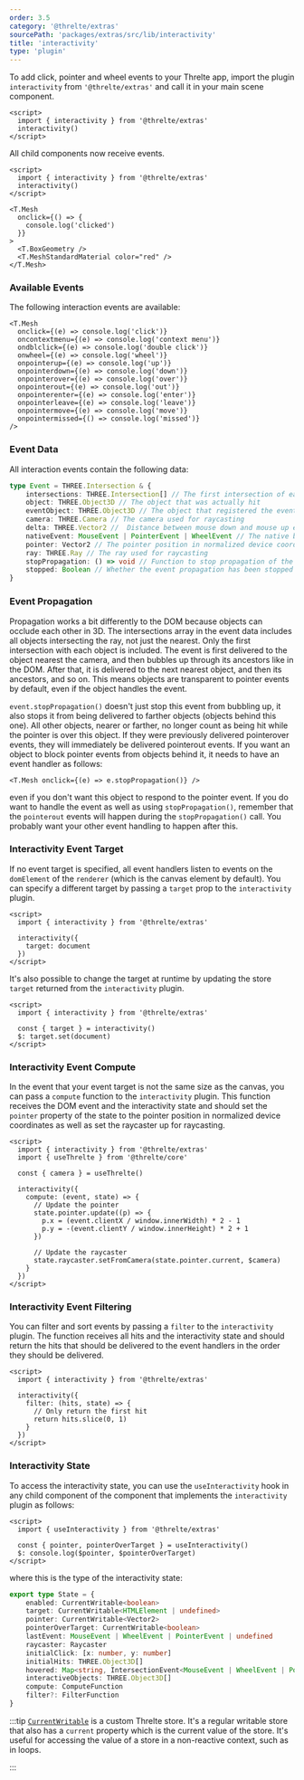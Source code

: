 ```yaml
---
order: 3.5
category: '@threlte/extras'
sourcePath: 'packages/extras/src/lib/interactivity'
title: 'interactivity'
type: 'plugin'
---
```


To add click, pointer and wheel events to your Threlte app, import the plugin `interactivity` from
`'@threlte/extras'` and call it in your main scene component.

```svelte title="Scene.svelte" {2,3}+
<script>
  import { interactivity } from '@threlte/extras'
  interactivity()
</script>
```

All child components now receive events.

```svelte title="Scene.svelte" {7-9}+
<script>
  import { interactivity } from '@threlte/extras'
  interactivity()
</script>

<T.Mesh
  onclick={() => {
    console.log('clicked')
  }}
>
  <T.BoxGeometry />
  <T.MeshStandardMaterial color="red" />
</T.Mesh>
```

### Available Events

The following interaction events are available:

```svelte
<T.Mesh
  onclick={(e) => console.log('click')}
  oncontextmenu={(e) => console.log('context menu')}
  ondblclick={(e) => console.log('double click')}
  onwheel={(e) => console.log('wheel')}
  onpointerup={(e) => console.log('up')}
  onpointerdown={(e) => console.log('down')}
  onpointerover={(e) => console.log('over')}
  onpointerout={(e) => console.log('out')}
  onpointerenter={(e) => console.log('enter')}
  onpointerleave={(e) => console.log('leave')}
  onpointermove={(e) => console.log('move')}
  onpointermissed={() => console.log('missed')}
/>
```

### Event Data

All interaction events contain the following data:

```ts
type Event = THREE.Intersection & {
	intersections: THREE.Intersection[] // The first intersection of each intersected object
	object: THREE.Object3D // The object that was actually hit
	eventObject: THREE.Object3D // The object that registered the event
	camera: THREE.Camera // The camera used for raycasting
	delta: THREE.Vector2 //  Distance between mouse down and mouse up event in pixels
	nativeEvent: MouseEvent | PointerEvent | WheelEvent // The native browser event
	pointer: Vector2 // The pointer position in normalized device coordinates
	ray: THREE.Ray // The ray used for raycasting
	stopPropagation: () => void // Function to stop propagation of the event
	stopped: Boolean // Whether the event propagation has been stopped
}
```

### Event Propagation

Propagation works a bit differently to the DOM because objects can occlude each other in 3D.
The intersections array in the event data includes all objects intersecting the ray, not just the
nearest. Only the first intersection with each object is included. The event is first delivered
to the object nearest the camera, and then bubbles up through its ancestors like in the DOM.
After that, it is delivered to the next nearest object, and then its ancestors, and so on.
This means objects are transparent to pointer events by default, even if the object handles
the event.

`event.stopPropagation()` doesn't just stop this event from bubbling up, it also stops it from
being delivered to farther objects (objects behind this one). All other objects, nearer or farther,
no longer count as being hit while the pointer is over this object. If they were previously
delivered pointerover events, they will immediately be delivered pointerout events. If you want
an object to block pointer events from objects behind it, it needs to have an event handler as follows:

```svelte
<T.Mesh onclick={(e) => e.stopPropagation()} />
```

even if you don't want this object to respond to the pointer event. If you do want to handle the
event as well as using `stopPropagation()`, remember that the `pointerout` events will happen during
the `stopPropagation()` call. You probably want your other event handling to happen after this.

### Interactivity Event Target

If no event target is specified, all event handlers listen to events on the `domElement` of the
`renderer` (which is the canvas element by default). You can specify a different target by passing
a `target` prop to the `interactivity` plugin.

```svelte title="Scene.svelte"
<script>
  import { interactivity } from '@threlte/extras'

  interactivity({
    target: document
  })
</script>
```

It's also possible to change the target at runtime by updating the store `target` returned from the
`interactivity` plugin.

```svelte title="Scene.svelte"
<script>
  import { interactivity } from '@threlte/extras'

  const { target } = interactivity()
  $: target.set(document)
</script>
```

### Interactivity Event Compute

In the event that your event target is not the same size as the canvas, you can pass a `compute` function
to the `interactivity` plugin. This function receives the DOM event and the interactivity state and should
set the `pointer` property of the state to the pointer position in normalized device coordinates as well
as set the raycaster up for raycasting.

```svelte title="Scene.svelte"
<script>
  import { interactivity } from '@threlte/extras'
  import { useThrelte } from '@threlte/core'

  const { camera } = useThrelte()

  interactivity({
    compute: (event, state) => {
      // Update the pointer
      state.pointer.update((p) => {
        p.x = (event.clientX / window.innerWidth) * 2 - 1
        p.y = -(event.clientY / window.innerHeight) * 2 + 1
      })

      // Update the raycaster
      state.raycaster.setFromCamera(state.pointer.current, $camera)
    }
  })
</script>
```

### Interactivity Event Filtering

You can filter and sort events by passing a `filter` to the `interactivity` plugin. The function receives all hits and the interactivity state and should return the hits that should be delivered to the event handlers in the order they should be delivered.

```svelte title="Scene.svelte"
<script>
  import { interactivity } from '@threlte/extras'

  interactivity({
    filter: (hits, state) => {
      // Only return the first hit
      return hits.slice(0, 1)
    }
  })
</script>
```

### Interactivity State

To access the interactivity state, you can use the `useInteractivity` hook in any child component of the component that implements the `interactivity` plugin as follows:

```svelte title="Child.svelte"
<script>
  import { useInteractivity } from '@threlte/extras'

  const { pointer, pointerOverTarget } = useInteractivity()
  $: console.log($pointer, $pointerOverTarget)
</script>
```

where this is the type of the interactivity state:

```ts
export type State = {
	enabled: CurrentWritable<boolean>
	target: CurrentWritable<HTMLElement | undefined>
	pointer: CurrentWritable<Vector2>
	pointerOverTarget: CurrentWritable<boolean>
	lastEvent: MouseEvent | WheelEvent | PointerEvent | undefined
	raycaster: Raycaster
	initialClick: [x: number, y: number]
	initialHits: THREE.Object3D[]
	hovered: Map<string, IntersectionEvent<MouseEvent | WheelEvent | PointerEvent>>
	interactiveObjects: THREE.Object3D[]
	compute: ComputeFunction
	filter?: FilterFunction
}
```

:::tip
[`CurrentWritable`](/reference/core/utilities#currentwritable) is a custom Threlte store.
It's a regular writable store that also has a `current` property which is the current value of the
store. It's useful for accessing the value of a store in a non-reactive context, such as in loops.

:::
